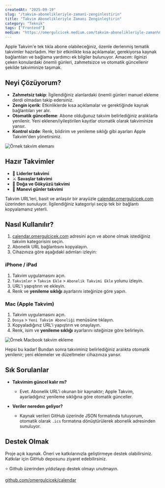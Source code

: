 ```yaml
---
createdAt: "2025-09-19"
slug: "/takvim-abonelikleriyle-zamani-zenginlestirin"
title: "Takvim Abonelikleriyle Zamanı Zenginleştirin"
category: "Teknik"
tags: ["Frontend"]
medium: "https://omergulcicek.medium.com/takvim-abonelikleriyle-zaman%C4%B1-zenginle%C5%9Ftirin-7977730e99a3"
---
```


Apple Takvim'e tek tıkla abone olabileceğiniz, özenle derlenmiş tematik takvimler hazırladım. Her bir etkinlikte kısa açıklamalar, gerekiyorsa kaynak bağlantıları ve bağlama yardımcı ek bilgiler bulunuyor. Amacım: ilginizi çeken konulardaki önemli günleri, zahmetsizce ve otomatik güncellenir şekilde takviminize taşımak.

## Neyi Çözüyorum?

- **Zahmetsiz takip**: İlgilendiğiniz alanlardaki önemli günleri manuel ekleme derdi olmadan takip edersiniz.
- **Zengin içerik**: Etkinliklerde kısa açıklamalar ve gerektiğinde kaynak bağlantıları yer alır.
- **Otomatik güncelleme**: Abone olduğunuz takvim belirlediğiniz aralıklarla yenilenir. Yeni eklenen/iyileştirilen kayıtlar otomatik olarak takviminize yansır.
- **Kontrol sizde**: Renk, bildirim ve yenileme sıklığı gibi ayarları Apple Takvim'den yönetirsiniz.

![Örnek takvim elemanı](/blog/2025-09-19/takvim-ornek.png)

## Hazır Takvimler

- 👑 **Liderler takvimi**
- ⚔️ **Savaşlar takvimi**
- 🌿 **Doğa ve Gökyüzü takvimi**
- 🌙 **Manevi günler takvimi**

Takvim URL'leri, basit ve anlaşılır bir arayüzle [calendar.omergulcicek.com](https://calendar.omergulcicek.com) üzerinden sunuluyor. İlgilendiğiniz kategoriyi seçip tek bir bağlantı kopyalamanız yeterli.

## Nasıl Kullanılır?

1) [calendar.omergulcicek.com](https://calendar.omergulcicek.com) adresini açın ve abone olmak istediğiniz takvim kategorisini seçin.
2) Abonelik URL bağlantısını kopyalayın.
3) Cihazınıza göre aşağıdaki adımları izleyin:

### iPhone / iPad

1. Takvim uygulamasını açın.
2. `Takvimler` > `Takvim Ekle` > `Abonelik Takvimi Ekle` yolunu izleyin.
3. URL'i yapıştırın ve ekleyin.
4. Renk ve **yenileme sıklığı** ayarlarını isteğinize göre yapın.

### Mac (Apple Takvim)

1. Takvim uygulamasını açın.
2. `Dosya` > `Yeni Takvim Aboneliği` menüsüne tıklayın.
3. Kopyaladığınız URL'i yapıştırın ve onaylayın.
4. Renk, isim ve **yenileme sıklığı** ayarlarını isteğinize göre belirleyin.

![Örnek Macbook takvim ekleme](/blog/2025-09-19/takvim-macbook.png)

Hepsi bu kadar! Bundan sonra takviminiz belirlediğiniz aralıkta otomatik yenilenir; yeni eklemeler ve düzeltmeler cihazınıza yansır.

## Sık Sorulanlar

- **Takvimim güncel kalır mı?**
  - Evet. Abonelik URL'i okunan bir kaynaktır; Apple Takvim, ayarladığınız yenileme sıklığına göre otomatik günceller.

- **Veriler nereden geliyor?**
  - Kaynak verileri GitHub üzerinde JSON formatında tutuyorum, otomatik olarak `.ics` formatına dönüştürülerek abonelik adresinden sunuluyor.

## Destek Olmak

Proje açık kaynak. Öneri ve katkılarınızla geliştirmeye destek olabilirsiniz. Katkılar için GitHub deposunu ziyaret edebilirsiniz.

⭐ Github üzerinden yıldızlayıp destek olmayı unutmayın.

[github.com/omergulcicek/calendar](https://github.com/omergulcicek/calendar)
